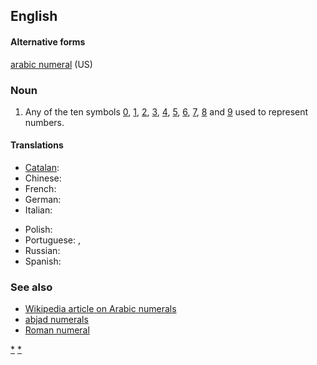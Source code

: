 ==English==

====Alternative forms====
[[arabic numeral]] (US)

===Noun===
{{en-noun|sg=[[Arabic]] [[numeral]]}}

# {{arithmetic}} Any of the ten symbols [[0]], [[1]], [[2]], [[3]], [[4]], [[5]], [[6]], [[7]], [[8]] and [[9]] used to represent numbers.

====Translations====
{{trans-top|any of the ten symbols from 0 through 9}}
* [[Catalan]]: {{t|ca|xifra aràbiga|f}}
* Chinese: {{t-|cmn|阿拉伯数字|tr=ālābó shùzì|sc=Hani}}
* French: {{t+|fr|chiffre arabe|m}}
* German: {{t-|de|arabische Ziffer|f}}
* Italian: {{t-|it|numero arabo|m}}
{{trans-mid}}
* Polish: {{t-|pl|cyfra arabska|f}}
* Portuguese: {{t+|pt|algarismo arábico|m}}, {{t|pt|algarismo|m}}
* Russian: {{t|ru|арабская цифра|f|tr=arábskaja cífra}}
* Spanish: {{t-|es|número arábigo|m}}
{{trans-bottom}}

===See also===
* [[w:Arabic Numerals|Wikipedia article on Arabic numerals]]
* [[abjad numerals]]
* [[Roman numeral]]

[[Category:Arabic digits|*]]
[[Category:Arabic numerals|*]]
